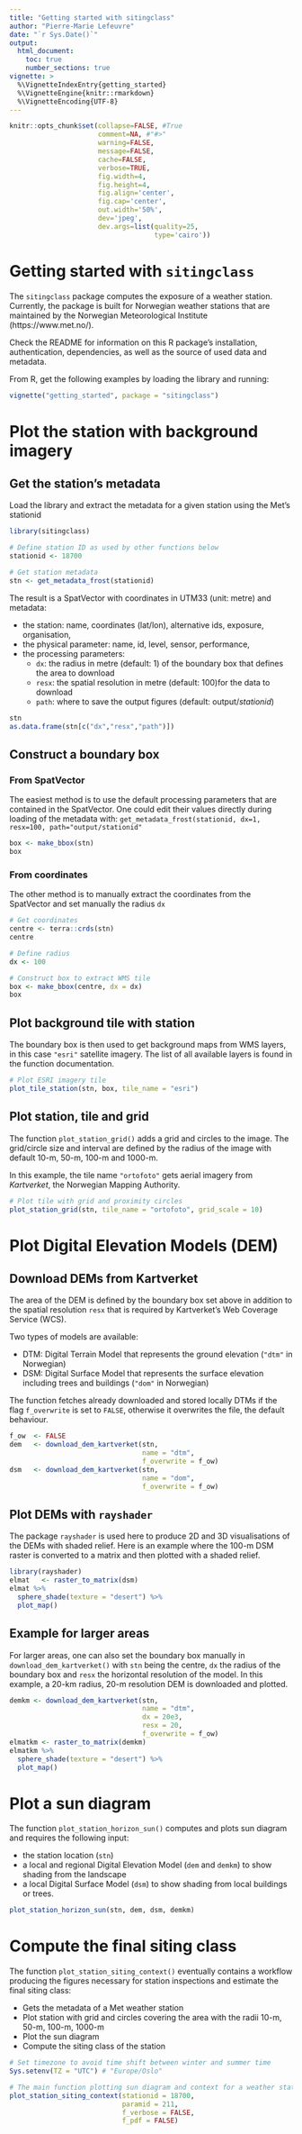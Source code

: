 ```yaml
---
title: "Getting started with sitingclass"
author: "Pierre-Marie Lefeuvre"
date: "`r Sys.Date()`"
output:
  html_document:
    toc: true
    number_sections: true
vignette: >
  %\VignetteIndexEntry{getting_started}
  %\VignetteEngine{knitr::rmarkdown}
  %\VignetteEncoding{UTF-8}
---
```


```r
knitr::opts_chunk$set(collapse=FALSE, #True
                      comment=NA, #"#>"
                      warning=FALSE,
                      message=FALSE,
                      cache=FALSE,
                      verbose=TRUE,
                      fig.width=4,
                      fig.height=4,
                      fig.align='center',
                      fig.cap='center',
                      out.width='50%',
                      dev='jpeg',
                      dev.args=list(quality=25,
                                    type='cairo'))
```

# Getting started with `sitingclass`
The `sitingclass` package computes the exposure of a weather station. Currently, the package is built for Norwegian weather stations that are maintained by the Norwegian Meteorological Institute (https://www.met.no/). 

Check the README for information on this R package's installation, authentication, dependencies, as well as the source of used data and metadata.

From R, get the following examples by loading the library and running: 
```r
vignette("getting_started", package = "sitingclass")
```

# Plot the station with background imagery
## Get the station's metadata
Load the library and extract the metadata for a given station using the Met's stationid

```r
library(sitingclass)

# Define station ID as used by other functions below
stationid <- 18700

# Get station metadata
stn <- get_metadata_frost(stationid)
```

The result is a SpatVector with coordinates in UTM33 (unit: metre) and metadata: 

* the station: name, coordinates (lat/lon), alternative ids, exposure, organisation, 
* the physical parameter: name, id, level, sensor, performance,
* the processing parameters: 
  + `dx`: the radius in metre (default: 1) of the boundary box that defines the area to download
  + `resx`: the spatial resolution in metre (default: 100)for the data to download
  + `path`: where to save the output figures (default: output/_stationid_)

```r
stn
as.data.frame(stn[c("dx","resx","path")])
```
## Construct a boundary box

### From SpatVector
The easiest method is to use the default processing parameters that are contained in the SpatVector. One could edit their values directly during loading of the metadata with:
`get_metadata_frost(stationid, dx=1, resx=100, path="output/stationid"`

```r
box <- make_bbox(stn)
box
```

### From coordinates

The other method is to manually extract the coordinates from the SpatVector and set manually the radius `dx`
```r
# Get coordinates
centre <- terra::crds(stn)
centre

# Define radius
dx <- 100

# Construct box to extract WMS tile
box <- make_bbox(centre, dx = dx)
box
```

## Plot background tile with station

The boundary box is then used to get background maps from WMS layers, in this case `"esri"` satellite imagery. The list of all available layers is found in the function documentation.
```r
# Plot ESRI imagery tile
plot_tile_station(stn, box, tile_name = "esri")
```

## Plot station, tile and grid
The function `plot_station_grid()` adds a grid and circles to the image. The grid/circle size and interval are defined by the radius of the image with default 10-m, 50-m, 100-m and 1000-m.

In this example, the tile name `"ortofoto"` gets aerial imagery from _Kartverket_, the Norwegian Mapping Authority. 
```r
# Plot tile with grid and proximity circles
plot_station_grid(stn, tile_name = "ortofoto", grid_scale = 10)
```

# Plot Digital Elevation Models (DEM)
## Download DEMs from Kartverket
The area of the DEM is defined by the boundary box set above in addition to the spatial resolution `resx` that is required by Kartverket's Web Coverage Service (WCS). 

Two types of models are available:

* DTM: Digital Terrain Model that represents the ground elevation (`"dtm"` in Norwegian)
* DSM: Digital Surface Model that represents the surface elevation including trees and buildings (`"dom"` in Norwegian)

The function fetches already downloaded and stored locally DTMs if the flag `f_overwrite` is set to `FALSE`, otherwise it overwrites the file, the default behaviour.
```r
f_ow  <- FALSE
dem   <- download_dem_kartverket(stn,
                                 name = "dtm",
                                 f_overwrite = f_ow)
dsm   <- download_dem_kartverket(stn,
                                 name = "dom",
                                 f_overwrite = f_ow)
```

## Plot DEMs with `rayshader`
The package `rayshader` is used here to produce 2D and 3D visualisations of the DEMs with shaded relief. Here is an example where the 100-m DSM raster is converted to a matrix and then plotted with a shaded relief.
```r
library(rayshader)
elmat   <- raster_to_matrix(dsm)
elmat %>%
  sphere_shade(texture = "desert") %>%
  plot_map()
```

## Example for larger areas
For larger areas, one can also set the boundary box manually in `download_dem_kartverket()` with `stn` being the centre, `dx` the radius of the boundary box and `resx` the horizontal resolution of the model. In this example, a  20-km radius, 20-m resolution DEM is downloaded and plotted.
```r
demkm <- download_dem_kartverket(stn,
                                 name = "dtm",
                                 dx = 20e3,
                                 resx = 20,
                                 f_overwrite = f_ow)
elmatkm <- raster_to_matrix(demkm)
elmatkm %>%
  sphere_shade(texture = "desert") %>%
  plot_map()
```

# Plot a sun diagram
The function `plot_station_horizon_sun()` computes and plots sun diagram and requires the following input:

* the station location (`stn`)
* a local and regional Digital Elevation Model  (`dem` and `demkm`) to show shading from the landscape
* a local Digital Surface Model (`dsm`) to show shading from local buildings or trees. 

```r
plot_station_horizon_sun(stn, dem, dsm, demkm)
```

# Compute the final siting class
The function `plot_station_siting_context()` eventually contains a workflow producing the figures necessary for station inspections and estimate the final siting class:

* Gets the metadata of a Met weather station
* Plot station with grid and circles covering the area with the radii 10-m, 50-m, 100-m, 1000-m
* Plot the sun diagram
* Compute the siting class of the station
```r
# Set timezone to avoid time shift between winter and summer time
Sys.setenv(TZ = "UTC") # "Europe/Oslo"

# The main function plotting sun diagram and context for a weather station
plot_station_siting_context(stationid = 18700,
                            paramid = 211,
                            f_verbose = FALSE,
                            f_pdf = FALSE)
```


